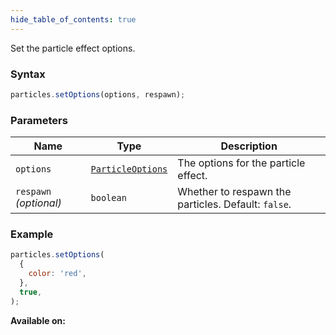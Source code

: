 ```yaml
---
hide_table_of_contents: true
---
```



Set the particle effect options.

### Syntax

```js
particles.setOptions(options, respawn);
```

### Parameters

| Name                   | Type                                            | Description                                         |
| ---------------------- | ----------------------------------------------- | --------------------------------------------------- |
| `options`              | [`ParticleOptions`](/sdk/types/ParticleOptions) | The options for the particle effect.                |
| `respawn` _(optional)_ | `boolean`                                       | Whether to respawn the particles. Default: `false`. |

### Example

```js
particles.setOptions(
  {
    color: 'red',
  },
  true,
);
```

**Available on:** <ClientTag />
